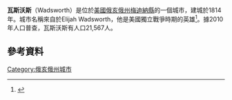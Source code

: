 {{Infobox settlement
|official_name      = Wadsworth, Ohio
|settlement_type     = [[城市|城市]]
|motto          =

<!-- Images -->
|image_skyline      = St. Mark in Wadsworth, OH taken by Rickofwood.jpg
|imagesize        = 
|image_caption      = 聖馬可教堂
|image_flag        = 
|image_seal        =

<!-- Maps -->
|image_map        = OHMap-doton-Wadsworth.png
|mapsize         = 250px
|map_caption       = Location of Wadsworth, Ohio
|image_map1               = Map of Medina County Ohio Highlighting Wadsworth City.png
|mapsize1                 = 250px
|map_caption1             = Location of Wadsworth in Medina County

<!-- Location -->
|subdivision_type     = [[國家|國家]]
|subdivision_name     = [[美國|美國]]
|subdivision_type1    = [[州|州]]
|subdivision_name1    = [[俄亥俄州|俄亥俄州]]
|subdivision_type2    = [[縣|縣]]
|subdivision_name2    = [[梅迪納縣_(俄亥俄州)|梅迪納縣]]

<!-- Government -->
|established_title        = 建城
|established_date         = 1814
|established_title2       = Incorporated
|established_date2        = 1876 (village)
|established_title3       = Incorporated
|established_date3        = 1930 (city) 
|government_type     = [[Mayor–council_government|Strong Mayor-council]]
|leader_title       = 市長
|leader_name       = Robin L. Laubaugh

<!-- Area -->
|unit_pref                = Imperial
|area_footnotes           = <ref name ="Gazetteer files">{{cite web|title=US Gazetteer files 2010|url=http://www.census.gov/geo/www/gazetteer/files/Gaz_places_national.txt|publisher=[[United_States_Census_Bureau|United States Census Bureau]]|accessdate=2013-01-06|archive-date=2012-07-14|archive-url=https://www.webcitation.org/699nOulzi?url=http://www.census.gov/geo/www/gazetteer/files/Gaz_places_national.txt|dead-url=no}}</ref>
|area_magnitude           = 
|area_total_km2           = 27.51
|area_land_km2            = 27.51
|area_water_km2           = 0
|area_total_sq_mi         = 10.62
|area_land_sq_mi          = 10.62
|area_water_sq_mi         = 0

<!-- Population -->
|population_as_of         = 2010
|population_est           = 21893
|pop_est_as_of            = 2014<ref name="2012 Pop Estimate">{{cite web|title=Population Estimates|url=http://www.census.gov/popest/data/cities/totals/2014/SUB-EST2012.html|publisher=[[United_States_Census_Bureau|United States Census Bureau]]|accessdate=2014-11-19}}</ref>
|population_footnotes     = <ref name ="FactFinder">{{cite web|title=American FactFinder|url=http://factfinder2.census.gov/faces/nav/jsf/pages/index.xhtml|publisher=[[United_States_Census_Bureau|United States Census Bureau]]|accessdate=2013-01-06|archive-date=2012-02-17|archive-url=https://www.webcitation.org/65WtHj6J5?url=http://factfinder2.census.gov/faces/nav/jsf/pages/index.xhtml|dead-url=no}}</ref>
|population_total         = 21567
|population_density_km2   = 784.1
|population_density_sq_mi = 2030.8

<!-- General information -->
|timezone         = [[北美東部時間|Eastern (EST)]]
|utc_offset        = -5
|timezone_DST       = EDT
|utc_offset_DST      = -4
|elevation_footnotes   = <ref name="GR3">{{cite web|url=http://geonames.usgs.gov|accessdate=2008-01-31|title=US Board on Geographic Names|publisher=[[United_States_Geological_Survey|United States Geological Survey]]|date=2007-10-25|archive-date=2012-02-26|archive-url=https://www.webcitation.org/65jET5cdV?url=http://geonames.usgs.gov/|dead-url=no}}</ref>
|elevation_m       = 356
|elevation_ft       = 1168
|coordinates_display      = inline,title
|coordinates_type         = region:US_type:city
|latd = 41 |latm = 1 |lats = 40 |latNS = N
|longd = 81 |longm = 43 |longs = 47 |longEW = W

<!-- Area/postal codes & others -->
|postal_code_type     = [[ZIP_code|ZIP code]]s
|postal_code       = 44281-44282
|area_code         = [[Area_code_234|234]], [[Area_code_330|330]]
|blank_name        = [[Federal_Information_Processing_Standard|FIPS code]]
|blank_info        = 39-80304<ref name="GR2">{{cite web|url=http://factfinder2.census.gov|publisher=[[United_States_Census_Bureau|United States Census Bureau]]|accessdate=2008-01-31|title=American FactFinder|archive-date=2013-09-11|archive-url=https://web.archive.org/web/20130911234518/http://factfinder2.census.gov/|dead-url=no}}</ref>
|blank1_name       = [[Geographic_Names_Information_System|GNIS]] feature ID
|blank1_info       = 1065441<ref name="GR3" />
|nickname       = 
|website         = 
|footnotes        = 
}}
'''瓦斯沃斯'''（Wadsworth）是位於[[美國|美國]][[俄亥俄州|俄亥俄州]][[梅迪納縣_(俄亥俄州)|梅迪納縣]]的一個城市，建城於1814年。城市名稱來自於Elijah Wadsworth，他是美國獨立戰爭時期的英雄<ref>{{cite book
|last = Schapiro
|first = Elanor Iler
|title = Wadsworth Heritage
|publisher = ''Wadsworth News-Banner''
|year = 1964}}</ref>。據2010年人口普查，瓦斯沃斯有人口21,567人。
==參考資料==
{{reflist}}
[[Category:俄亥俄州城市|Category:俄亥俄州城市]]